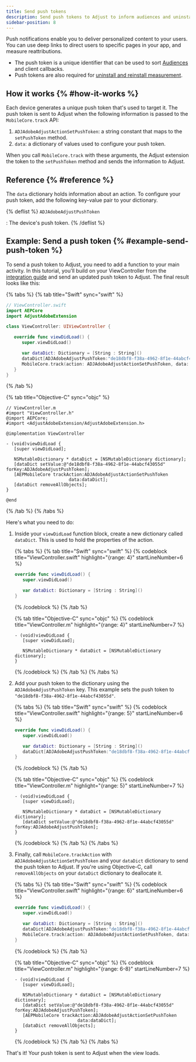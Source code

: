 ```yaml
---
title: Send push tokens
description: Send push tokens to Adjust to inform audiences and uninstall and reinstall measurement.
sidebar-position: 8
---
```


Push notifications enable you to deliver personalized content to your users. You can use deep links to direct users to specific pages in your app, and measure reattributions.

- The push token is a unique identifier that can be used to sort [Audiences](https://help.adjust.com/en/article/audiences) and client callbacks.
- Push tokens are also required for [uninstall and reinstall measurement](https://help.adjust.com/en/article/uninstalls-reinstalls).

## How it works {% #how-it-works %}

Each device generates a unique push token that's used to target it. The push token is sent to Adjust when the following information is passed to the `MobileCore.track` API:

1. `ADJAdobeAdjustActionSetPushToken`: a string constant that maps to the `setPushToken` method.
1. `data`: a dictionary of values used to configure your push token.

When you call `MobileCore.track` with these arguments, the Adjust extension the token to the `setPushToken` method and sends the information to Adjust.

## Reference {% #reference %}

The `data` dictionary holds information about an action. To configure your push token, add the following key-value pair to your dictionary.

{% deflist %}
`ADJAdobeAdjustPushToken`

: The device's push token.
{% /deflist %}

## Example: Send a push token {% #example-send-push-token %}

To send a push token to Adjust, you need to add a function to your main activity. In this tutorial, you'll build on your ViewController from the [integration guide](/en/sdk/adobe-extension/ios/integration) and send an updated push token to Adjust. The final result looks like this:

{% tabs %}
{% tab title="Swift" sync="swift" %}

```swift
// ViewController.swift
import AEPCore
import AdjustAdobeExtension

class ViewController: UIViewController {

   override func viewDidLoad() {
      super.viewDidLoad()

      var dataDict: Dictionary = [String : String]()
      dataDict[ADJAdobeAdjustPushToken:"de18dbf8-f38a-4962-8f1e-44abcf43055d"]
      MobileCore.track(action: ADJAdobeAdjustActionSetPushToken, data: dataDict)
   }
}
```

{% /tab %}

{% tab title="Objective-C" sync="objc" %}

```objc
// ViewController.m
#import "ViewController.h"
@import AEPCore;
#import <AdjustAdobeExtension/AdjustAdobeExtension.h>

@implementation ViewController

- (void)viewDidLoad {
   [super viewDidLoad];

   NSMutableDictionary * dataDict = [NSMutableDictionary dictionary];
   [dataDict setValue:@"de18dbf8-f38a-4962-8f1e-44abcf43055d" forKey:ADJAdobeAdjustPushToken];
   [AEPMobileCore trackAction:ADJAdobeAdjustActionSetPushToken
                        data:dataDict];
   [dataDict removeAllObjects];
}

@end
```

{% /tab %}
{% /tabs %}

Here's what you need to do:

1. Inside your `viewDidLoad` function block, create a new dictionary called `dataDict`. This is used to hold the properties of the action.

   {% tabs %}
   {% tab title="Swift" sync="swift" %}
   {% codeblock
      title="ViewController.swift"
      highlight="{range: 4}"
      startLineNumber=6 %}

   ```swift
   override func viewDidLoad() {
      super.viewDidLoad()

      var dataDict: Dictionary = [String : String]()
   }
   ```

   {% /codeblock %}
   {% /tab %}

   {% tab title="Objective-C" sync="objc" %}
   {% codeblock
      title="ViewController.m"
      highlight="{range: 4}"
      startLineNumber=7 %}

   ```objc
   - (void)viewDidLoad {
      [super viewDidLoad];

      NSMutableDictionary * dataDict = [NSMutableDictionary dictionary];
   }
   ```

   {% /codeblock %}
   {% /tab %}
   {% /tabs %}

1. Add your push token to the dictionary using the `ADJAdobeAdjustPushToken` key. This example sets the push token to `"de18dbf8-f38a-4962-8f1e-44abcf43055d"`.

   {% tabs %}
   {% tab title="Swift" sync="swift" %}
   {% codeblock
      title="ViewController.swift"
      highlight="{range: 5}"
      startLineNumber=6 %}

   ```swift
   override func viewDidLoad() {
      super.viewDidLoad()

      var dataDict: Dictionary = [String : String]()
      dataDict[ADJAdobeAdjustPushToken:"de18dbf8-f38a-4962-8f1e-44abcf43055d"]
   }
   ```

   {% /codeblock %}
   {% /tab %}

   {% tab title="Objective-C" sync="objc" %}
   {% codeblock
      title="ViewController.m"
      highlight="{range: 5}"
      startLineNumber=7 %}

   ```objc
   - (void)viewDidLoad {
      [super viewDidLoad];

      NSMutableDictionary * dataDict = [NSMutableDictionary dictionary];
      [dataDict setValue:@"de18dbf8-f38a-4962-8f1e-44abcf43055d" forKey:ADJAdobeAdjustPushToken];
   }
   ```

   {% /codeblock %}
   {% /tab %}
   {% /tabs %}

1. Finally, call `MobileCore.trackAction` with `ADJAdobeAdjustActionSetPushToken` and your `dataDict` dictionary to send the push token to Adjust. If you're using Objective-C, call `removeAllObjects` on your `dataDict` dictionary to deallocate it.

   {% tabs %}
   {% tab title="Swift" sync="swift" %}
   {% codeblock
      title="ViewController.swift"
      highlight="{range: 6}"
      startLineNumber=6 %}

   ```swift
   override func viewDidLoad() {
      super.viewDidLoad()

      var dataDict: Dictionary = [String : String]()
      dataDict[ADJAdobeAdjustPushToken:"de18dbf8-f38a-4962-8f1e-44abcf43055d"]
      MobileCore.track(action: ADJAdobeAdjustActionSetPushToken, data: dataDict)
   }
   ```

   {% /codeblock %}
   {% /tab %}

   {% tab title="Objective-C" sync="objc" %}
   {% codeblock
      title="ViewController.m"
      highlight="{range: 6-8}"
      startLineNumber=7 %}

   ```objc
   - (void)viewDidLoad {
      [super viewDidLoad];

      NSMutableDictionary * dataDict = [NSMutableDictionary dictionary];
      [dataDict setValue:@"de18dbf8-f38a-4962-8f1e-44abcf43055d" forKey:ADJAdobeAdjustPushToken];
      [AEPMobileCore trackAction:ADJAdobeAdjustActionSetPushToken
                           data:dataDict];
      [dataDict removeAllObjects];
   }
   ```

   {% /codeblock %}
   {% /tab %}
   {% /tabs %}

That's it! Your push token is sent to Adjust when the view loads.
